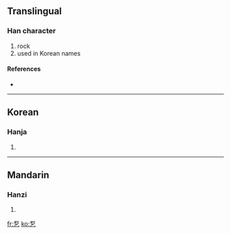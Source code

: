 ==Translingual==

===Han character===
{{Han char|rn=5|rad=乙|as=05|sn=6|four=|canj=一口弓 (MRN)}}

# rock
# used in Korean names

====References====
* {{Han ref|kx=0084.141|dj=0171.180|hdz=10053.041|uh=4E6D|ud=20077}}

----

==Korean==

===Hanja===
{{ko-hanja|hangeul=돌|rv=dol|mr=tol}}

# {{defn|Korean|sort=乙05}}

----

==Mandarin==

===Hanzi===
{{cmn-hanzi|pin=[[shí]] ([[shi2]])|wg=shih<sup>2</sup>}}

# {{defn|Mandarin|sort=乙05}}

[[fr:乭]]
[[ko:乭]]